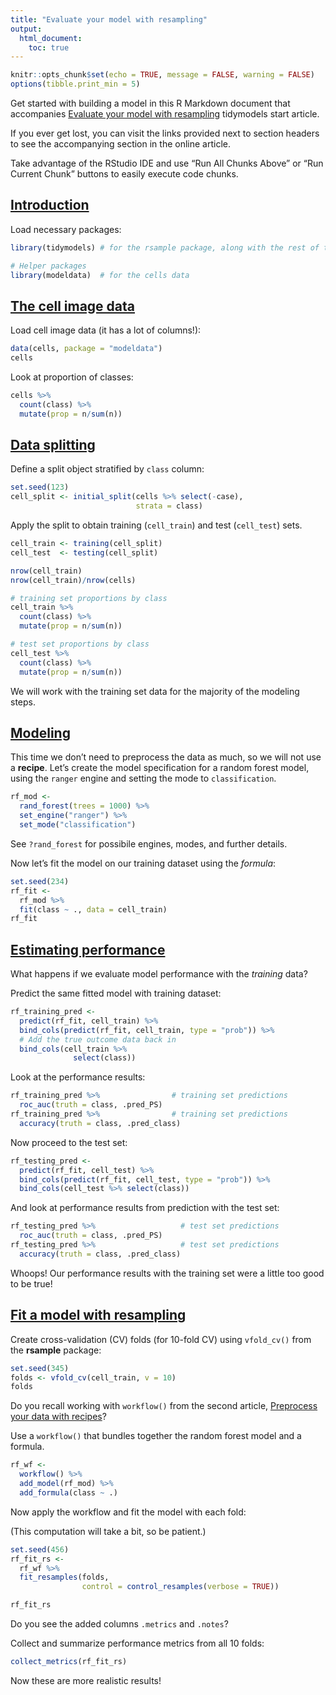 ```yaml
---
title: "Evaluate your model with resampling"
output: 
  html_document:
    toc: true
---
```


```r
knitr::opts_chunk$set(echo = TRUE, message = FALSE, warning = FALSE)
options(tibble.print_min = 5)
```

Get started with building a model in this R Markdown document that accompanies [Evaluate your model with resampling](https://www.tidymodels.org/start/resampling) tidymodels start article.

If you ever get lost, you can visit the links provided next to section headers to see the accompanying section in the online article.

Take advantage of the RStudio IDE and use "Run All Chunks Above" or "Run Current Chunk" buttons to easily execute code chunks.

## [Introduction](https://www.tidymodels.org/start/resampling/#intro)

Load necessary packages:

```r
library(tidymodels) # for the rsample package, along with the rest of tidymodels

# Helper packages
library(modeldata)  # for the cells data
```

## [The cell image data](https://www.tidymodels.org/start/resampling/#data)

Load cell image data (it has a lot of columns!):

```r
data(cells, package = "modeldata")
cells
```

Look at proportion of classes:

```r
cells %>% 
  count(class) %>% 
  mutate(prop = n/sum(n))
```


## [Data splitting](https://www.tidymodels.org/start/resampling/#data-split)

Define a split object stratified by `class` column:

```r
set.seed(123)
cell_split <- initial_split(cells %>% select(-case), 
                            strata = class)
```

Apply the split to obtain training (`cell_train`) and test (`cell_test`) sets.

```r
cell_train <- training(cell_split)
cell_test  <- testing(cell_split)

nrow(cell_train)
nrow(cell_train)/nrow(cells)

# training set proportions by class
cell_train %>% 
  count(class) %>% 
  mutate(prop = n/sum(n))

# test set proportions by class
cell_test %>% 
  count(class) %>% 
  mutate(prop = n/sum(n))
```

We will work with the training set data for the majority of the modeling steps.

## [Modeling](https://www.tidymodels.org/start/resampling/#modeling)

This time we don't need to preprocess the data as much, so we will not use a **recipe**.
Let's create the model specification for a random forest model, using the `ranger` engine and setting the mode to `classification`.

```r
rf_mod <- 
  rand_forest(trees = 1000) %>% 
  set_engine("ranger") %>% 
  set_mode("classification")
```

See `?rand_forest` for possibile engines, modes, and further details.   

Now let's fit the model on our training dataset using the *formula*:

```r
set.seed(234)
rf_fit <- 
  rf_mod %>% 
  fit(class ~ ., data = cell_train)
rf_fit
```

## [Estimating performance](https://www.tidymodels.org/start/resampling/#performance)

What happens if we evaluate model performance with the _training_ data?

Predict the same fitted model with training dataset:

```r
rf_training_pred <- 
  predict(rf_fit, cell_train) %>% 
  bind_cols(predict(rf_fit, cell_train, type = "prob")) %>% 
  # Add the true outcome data back in
  bind_cols(cell_train %>% 
              select(class))
```

Look at the performance results:

```r
rf_training_pred %>%                # training set predictions
  roc_auc(truth = class, .pred_PS)
rf_training_pred %>%                # training set predictions
  accuracy(truth = class, .pred_class)
```

Now proceed to the test set:

```r
rf_testing_pred <- 
  predict(rf_fit, cell_test) %>% 
  bind_cols(predict(rf_fit, cell_test, type = "prob")) %>% 
  bind_cols(cell_test %>% select(class))
```

And look at performance results from prediction with the test set:

```r
rf_testing_pred %>%                   # test set predictions
  roc_auc(truth = class, .pred_PS)
rf_testing_pred %>%                   # test set predictions
  accuracy(truth = class, .pred_class)
```

Whoops! Our performance results with the training set were a little too good to be true!

## [Fit a model with resampling](https://www.tidymodels.org/start/resampling/#fit-resamples)

Create cross-validation (CV) folds (for 10-fold CV) using `vfold_cv()` from the **rsample** package:

```r
set.seed(345)
folds <- vfold_cv(cell_train, v = 10)
folds
```

Do you recall working with `workflow()` from the second article, [Preprocess your data with recipes](https://www.tidymodels.org/start/recipes)?

Use a `workflow()` that bundles together the random forest model and a formula.

```r
rf_wf <- 
  workflow() %>%
  add_model(rf_mod) %>%
  add_formula(class ~ .)
```

Now apply the workflow and fit the model with each fold:

(This computation will take a bit, so be patient.)
```r
set.seed(456)
rf_fit_rs <- 
  rf_wf %>% 
  fit_resamples(folds,
                control = control_resamples(verbose = TRUE))

rf_fit_rs
```

Do you see the added columns `.metrics` and `.notes`?

Collect and summarize performance metrics from all 10 folds:

```r
collect_metrics(rf_fit_rs)
```

Now these are more realistic results!
